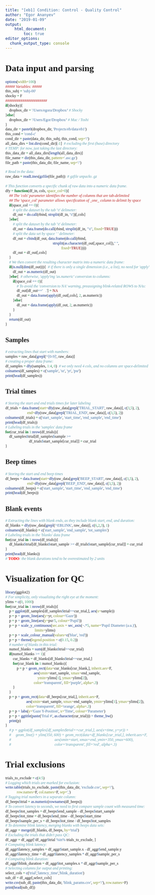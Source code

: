 ```yaml
---
title: "[eb1] Condition: Control - Quality Control"
author: "Egor Ananyev"
date: "2019-01-09"
output:
    html_document:
        toc: true
editor_options: 
  chunk_output_type: console
---
```


<style type="text/css">
body, td{
  font-family: Cambria;
}
code.r{
  font-family: Inconsolata;
}
</style>

# Data input and parsing
```r
options(width=100)
##### Variables: #####
this_subj = 'subj-00'
shocky = F
######################
if(shocky){
    dropbox_dir = '/Users/egora/Dropbox/' # Shocky
}else{
    dropbox_dir = '/Users/Egor/Dropbox/' # Mac / Toshi
}
data_dir = paste0(dropbox_dir, 'Projects/eb/data/eb1')
this_cond = 'cond-c'
cond_dir = paste(data_dir, this_subj, this_cond, sep='/')
all_data_dirs = list.dirs(cond_dir)[-1]  # excluding the first (base) directory
# TEMP: for now, just taking the last directory:
this_data_dir = all_data_dirs[length(all_data_dirs)]
file_name = dir(this_data_dir, pattern='.asc.gz')
file_path = paste(this_data_dir, file_name, sep='/')
```

```r
# Read in the data:
raw_data = readLines(gzfile(file_path))  # gzfile unpacks .gz

# This function converts a specific chunk of raw data into a numeric data frame.
dfy = function(df_in, cols, space_col=0){
    ## The 'cols' parameter identifies the number of columns that are tab-delimited
    ## The 'space_col' parameter allows specification of _one_ column to delimit by space
    if(space_col == 0){
        # split the dataset by the tab '\t' delimeter:
        df_out = do.call(rbind, strsplit(df_in, '\t'))[,cols]
    }else{
        # split the dataset by the tab '\t' delimeter:
        df_out = data.frame(do.call(rbind, strsplit(df_in, "\t", fixed=TRUE)))
        # split the data set by space ' ' delimeter:
        df_out = cbind(df_out, data.frame(do.call(rbind, 
                                                  strsplit(as.character(df_out[,space_col])," ", 
                                                           fixed=TRUE))))
        df_out = df_out[,cols]
    }
    # We then convert the resulting character matrix into a numeric data frame:
    if(is.null(dim(df_out))){  # if there is only a single dimension (i.e., a list), no need for 'apply'
        df_out = as.numeric(df_out)
    }else{  # otherwise, 'apply'ing 'as.numeric' conversion to columns:
        if(space_col == 0){
            # To avoid the 'conversion to NA' warning, preassigning blink-related ROWS to NAs:
            df_out[df_out=='   .'] = NA
            df_out = data.frame(apply(df_out[,cols], 2, as.numeric))
        }else{
            df_out = data.frame(apply(df_out, 2, as.numeric))
        }
    }
    return(df_out)
}
```

## Samples
```r
# extracting lines that start with numbers:
samples = raw_data[grepl('^[0-9]', raw_data)]
# creating a proper data frame:
df_samples = dfy(samples, 1:4, 0)  # we only need 4 cols, and no columns are space-delimited
colnames(df_samples) = c('sample', 'xr', 'yr', 'psr')
print(head(df_samples))
```

## Trial times
```r
# Storing the start and end trials times for later labeling
df_trials = data.frame(start=dfy(raw_data[grepl('TRIAL_START', raw_data)], c(3,5), 2),
                       end=dfy(raw_data[grepl('TRIAL_END', raw_data)], c(3,5), 2))
colnames(df_trials) = c('start_sample', 'start_time', 'end_sample', 'end_time')
print(head(df_trials))
# Labeling trials in the 'samples' data frame
for(cur_trial in 1:nrow(df_trials)){
    df_samples$trial[df_samples$sample >= 
                         df_trials$start_sample[cur_trial]] = cur_trial
}
```

## Beep times
```r
# Storing the start and end beep times
df_beeps = data.frame(start=dfy(raw_data[grepl('BEEP_START', raw_data)], c(3,5), 2),
                       end=dfy(raw_data[grepl('BEEP_END', raw_data)], c(3,5), 2))
colnames(df_beeps) = c('start_sample', 'start_time', 'end_sample', 'end_time')
print(head(df_beeps))
```

## Blank events
```r
# Extracting the lines with blank ends, as they include blank start, end, and duration:
df_blanks = dfy(raw_data[grepl('^EBLINK', raw_data)], c(6,2,3), 1)
colnames(df_blanks) = c('start_sample', 'end_sample', 'tot_samples')
# Labeling trials in the 'blanks' data frame
for(cur_trial in 1:nrow(df_trials)){
    df_blanks$trial[df_blanks$start_sample >= df_trials$start_sample[cur_trial]] = cur_trial
}
print(head(df_blanks))
# TODO: the blank durations tend to be overestimated by 2 units
```

# Visualization for QC
```r
library(ggplot2)
# For simplicity, only visualizing the right eye at the moment:
ylims = c(0, 1000)
for(cur_trial in 1:nrow(df_trials)){
    p = ggplot(df_samples[df_samples$trial==cur_trial,], aes(x=sample))
    p = p + geom_line(aes(y=yr, colour='Gaze'))
    p = p + geom_line(aes(y=psr/5, colour='Pupil'))
    p = p + scale_y_continuous(sec.axis = sec_axis(~.*5, name='Pupil Diameter (a.u.)'),
                               limits=ylims)
    p = p + scale_colour_manual(values=c('blue', 'red'))
    p = p + theme(legend.position = c(0.15, 0.2))
    # number of blanks in this trial:
    numof_blanks = sum(df_blanks$trial==cur_trial)
    if(numof_blanks >= 1){
        cur_blanks = df_blanks[df_blanks$trial==cur_trial,]
        for(cur_blank in 1:numof_blanks){
            p = p + geom_rect(data=cur_blanks[cur_blank,], inherit.aes=F, 
                              aes(xmin=start_sample, xmax=end_sample, 
                                  ymin=ylims[1], ymax=ylims[2]),
                              color='transparent', fill='purple', alpha=.3)
        }
    }
    p = p + geom_rect(data=df_beeps[cur_trial,], inherit.aes=F, 
                      aes(xmin=start_sample, xmax=end_sample, ymin=ylims[1], ymax=ylims[2]),
                      color='transparent', fill='orange', alpha=.3)
    p = p + labs(y='Gaze Y-Position', x='Time', colour='Parameter')
    p = p + ggtitle(paste('Trial #', as.character(cur_trial))) + theme_bw()
    print(p)
}
    # p = ggplot(df_samples[df_samples$trial==cur_trial,], aes(x=time, y=yr)) + 
    #     geom_line() + ylim(350, 600) + geom_rect(data=df_blanks[cur_trial,], inherit.aes=F, 
    #                                              aes(xmin=start, xmax=end, ymin=350, ymax=600),
    #                                              color='transparent', fill='red', alpha=.3)
```

# Trial exclusions
```r
trials_to_exclude = c(4:5)
# Logging which trials are marked for exclusion:
write.table(trials_to_exclude, paste(this_data_dir, 'exclude.csv', sep='/'),
            row.names=F, col.names=F, sep=',')
# Tagging trial numbers in a separate column:
df_beeps$trial = as.numeric(rownames(df_beeps))
# To convert latency to seconds, we need to first compare sample count with measured time:
df_beeps$tot_samples = df_beeps$end_sample - df_beeps$start_sample
df_beeps$tot_time = df_beeps$end_time - df_beeps$start_time
df_beeps$sample_per_s = df_beeps$tot_time / df_beeps$tot_samples
# To detemine blink latency, merging blanks with beeps data sets:
df_aggr = merge(df_blanks, df_beeps, by='trial')
# Excluding the trials that didn't pass QC:
df_aggr = df_aggr[!df_aggr$trial %in% trials_to_exclude, ]
# Computing blink latency:
df_aggr$latency_samples = df_aggr$start_sample.x - df_aggr$end_sample.y
df_aggr$latency_time = df_aggr$latency_samples * df_aggr$sample_per_s
# Computing blink duration:
df_aggr$blink_duration = df_aggr$tot_samples.x * df_aggr$sample_per_s
# Selecting columns for output and printing:
select_cols = c('trial','latency_time','blink_duration')
sub_df = df_aggr[,select_cols]
write.csv(sub_df, paste(this_data_dir, 'blink_params.csv', sep='/'), row.names=F)
print(head(sub_df))
```